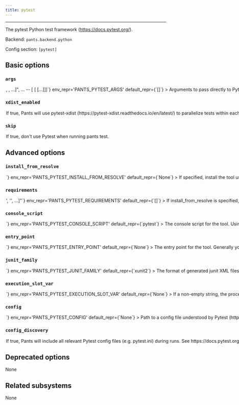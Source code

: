 ```yaml
---
title: pytest
---
```



---

The pytest Python test framework (https://docs.pytest.org/).

Backend: <span className="color--primary">`pants.backend.python`</span>

Config section: <span className="color--primary">`[pytest]`</span>

<span className={styles.options}>

## Basic options

### `args`

<Option
  cli_repr={`--pytest-args="[<shell_str>, <shell_str>, ...]", ... -- [<shell_str> [<shell_str> [...]]]`}
  env_repr='PANTS_PYTEST_ARGS'
  default_repr={`[]`}
>

Arguments to pass directly to Pytest, e.g. `--pytest-args='-k test_foo --quiet'`.

</Option>

### `xdist_enabled`

<Option
  cli_repr={`--[no-]pytest-xdist-enabled`}
  env_repr='PANTS_PYTEST_XDIST_ENABLED'
  default_repr={`False`}
>

If true, Pants will use `pytest-xdist` (https://pytest-xdist.readthedocs.io/en/latest/) to parallelize tests within each `python_test` target.

NOTE: Enabling `pytest-xdist` can cause high-level scoped fixtures (for example `session`) to execute more than once. See the `pytest-xdist` docs for more info: https://pypi.org/project/pytest-xdist/#making-session-scoped-fixtures-execute-only-once

</Option>

### `skip`

<Option
  cli_repr={`--[no-]pytest-skip`}
  env_repr='PANTS_PYTEST_SKIP'
  default_repr={`False`}
>

If true, don&#x27;t use Pytest when running `pants test`.

</Option>

## Advanced options

### `install_from_resolve`

<Option
  cli_repr={`--pytest-install-from-resolve=<str>`}
  env_repr='PANTS_PYTEST_INSTALL_FROM_RESOLVE'
  default_repr={`None`}
>

If specified, install the tool using the lockfile for this named resolve.

This resolve must be defined in `[python].resolves`, as described in https://www.pantsbuild.org/v2.19/docs/python-third-party-dependencies#user-lockfiles.

The resolve&#x27;s entire lockfile will be installed, unless specific requirements are listed via the `requirements` option, in which case only those requirements will be installed. This is useful if you don&#x27;t want to invalidate the tool&#x27;s outputs when the resolve incurs changes to unrelated requirements.

If unspecified, and the `lockfile` option is unset, the tool will be installed using the default lockfile shipped with Pants.

If unspecified, and the `lockfile` option is set, the tool will use the custom `pytest` &#x22;tool lockfile&#x22; generated from the `version` and `extra_requirements` options. But note that this mechanism is deprecated.

</Option>

### `requirements`

<Option
  cli_repr={`--pytest-requirements="['<str>', '<str>', ...]"`}
  env_repr='PANTS_PYTEST_REQUIREMENTS'
  default_repr={`[]`}
>

If `install_from_resolve` is specified, install these requirements, at the versions provided by the specified resolve&#x27;s lockfile.

Values can be pip-style requirements (e.g., `tool` or `tool==1.2.3` or `tool>=1.2.3`), or addresses of `python_requirement` targets (or targets that generate or depend on `python_requirement` targets).

The lockfile will be validated against the requirements - if a lockfile doesn&#x27;t provide the requirement (at a suitable version, if the requirement specifies version constraints) Pants will error.

If unspecified, install the entire lockfile.

</Option>

### `console_script`

<Option
  cli_repr={`--pytest-console-script=<str>`}
  env_repr='PANTS_PYTEST_CONSOLE_SCRIPT'
  default_repr={`pytest`}
>

The console script for the tool. Using this option is generally preferable to (and mutually exclusive with) specifying an `--entry-point` since console script names have a higher expectation of staying stable across releases of the tool. Usually, you will not want to change this from the default.

</Option>

### `entry_point`

<Option
  cli_repr={`--pytest-entry-point=<str>`}
  env_repr='PANTS_PYTEST_ENTRY_POINT'
  default_repr={`None`}
>

The entry point for the tool. Generally you only want to use this option if the tool does not offer a `--console-script` (which this option is mutually exclusive with). Usually, you will not want to change this from the default.

</Option>

### `junit_family`

<Option
  cli_repr={`--pytest-junit-family=<str>`}
  env_repr='PANTS_PYTEST_JUNIT_FAMILY'
  default_repr={`xunit2`}
>

The format of generated junit XML files. See https://docs.pytest.org/en/latest/reference.html#confval-junit_family.

</Option>

### `execution_slot_var`

<Option
  cli_repr={`--pytest-execution-slot-var=<str>`}
  env_repr='PANTS_PYTEST_EXECUTION_SLOT_VAR'
  default_repr={`None`}
>

If a non-empty string, the process execution slot id (an integer) will be exposed to tests under this environment variable name.

</Option>

### `config`

<Option
  cli_repr={`--pytest-config=<file_option>`}
  env_repr='PANTS_PYTEST_CONFIG'
  default_repr={`None`}
>

Path to a config file understood by Pytest (https://docs.pytest.org/en/latest/reference/customize.html#configuration-file-formats). Setting this option will disable `[pytest].config_discovery`. Use this option if the config is located in a non-standard location.

</Option>

### `config_discovery`

<Option
  cli_repr={`--[no-]pytest-config-discovery`}
  env_repr='PANTS_PYTEST_CONFIG_DISCOVERY'
  default_repr={`True`}
>

If true, Pants will include all relevant Pytest config files (e.g. `pytest.ini`) during runs. See https://docs.pytest.org/en/stable/customize.html#finding-the-rootdir for where config files should be located for Pytest to discover them.

Use `[pytest].config` instead if your config is in a non-standard location.

</Option>

## Deprecated options

None

## Related subsystems

None

</span>
